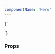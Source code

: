 ```yaml
---
componentName: 'Hero'
---
```


<LiveComponent>
  {`
    <section>
      <div>
        <Hero
          backgroundColor={'black'}
          appearance={'dark'}
          eyebrow={'EYEBROW'}
          heading={'Display copy'}
          description={'Body copy, pharetra pellentesque sed elementum risus accumsan et. Tristique tortor, morbi vivamus nibh mollis. Ultrices aliquet sit nibh consequat quam'}
          actions={{
            ctas: [
              {
                title: 'View tutorials',
                href: '/tutorials',
              },
              {
                title: 'View documentation',
                href: '/docs',
                type: 'standalone-link'
              }
            ]
          }}
          url={"https://hashicorp.wistia.com/medias/glovs5atuj"}
          smallImage={'https://www.datocms-assets.com/2885/1669749238-applications-small.svg'}
          mediumImage={'https://www.datocms-assets.com/2885/1669749247-applications.svg'}
          largeImage={'https://www.datocms-assets.com/2885/1669749247-applications.svg'}
        />
      </div>
    </section>

  `}
</LiveComponent>

### Props

<PropsTable props={componentProps} />

